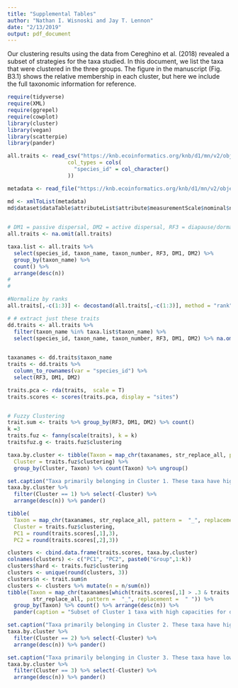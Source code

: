 ```yaml
---
title: "Supplemental Tables"
author: "Nathan I. Wisnoski and Jay T. Lennon"
date: "2/13/2019"
output: pdf_document
---
```


Our clustering results using the data from Cereghino et al. (2018) revealed a subset of strategies for the taxa studied. In this document, we list the taxa that were clustered in the three groups. The figure in the manuscript (Fig. B3.1) shows the relative membership in each cluster, but here we include the full taxonomic information for reference.  

```r
require(tidyverse)
require(XML)
require(ggrepel)
require(cowplot)
library(cluster)
library(vegan)
library(scatterpie)
library(pander)

all.traits <- read_csv("https://knb.ecoinformatics.org/knb/d1/mn/v2/object/urn%3Auuid%3A7d88ecb9-2e7a-42da-af74-3ab4273d8cad", 
                   col_types = cols(
                     "species_id" = col_character()
                   ))

metadata <- read_file("https://knb.ecoinformatics.org/knb/d1/mn/v2/object/doi%3A10.5063%2FF1VD6WMF")

md <- xmlToList(metadata)
md$dataset$dataTable$attributeList$attribute$measurementScale$nominal$nonNumericDomain$textDomain$definition

    
# DM1 = passive dispersal, DM2 = active dispersal, RF3 = diapause/dormancy
all.traits <- na.omit(all.traits)

taxa.list <- all.traits %>%
  select(species_id, taxon_name, taxon_number, RF3, DM1, DM2) %>%
  group_by(taxon_name) %>%
  count() %>%
  arrange(desc(n))
# 
# 

#Normalize by ranks
all.traits[,-c(1:3)] <- decostand(all.traits[,-c(1:3)], method = "rank", MARGIN = 2)

# # extract just these traits
dd.traits <- all.traits %>%
  filter(taxon_name %in% taxa.list$taxon_name) %>%
  select(species_id, taxon_name, taxon_number, RF3, DM1, DM2) %>% na.omit()

 
taxanames <- dd.traits$taxon_name
traits <- dd.traits %>% 
  column_to_rownames(var = "species_id") %>% 
  select(RF3, DM1, DM2)

traits.pca <- rda(traits,  scale = T)
traits.scores <- scores(traits.pca, display = "sites")


# Fuzzy Clustering
trait.sum <- traits %>% group_by(RF3, DM1, DM2) %>% count()
k =3
traits.fuz <- fanny(scale(traits), k = k)
traitsfuz.g <- traits.fuz$clustering

taxa.by.cluster <- tibble(Taxon = map_chr(taxanames, str_replace_all, pattern =  "_", replacement =  " "), 
  Cluster = traits.fuz$clustering) %>% 
  group_by(Cluster, Taxon) %>% count(Taxon) %>% ungroup()
```

```r
set.caption("Taxa primarily belonging in Cluster 1. These taxa have high capacities for passive dispersal. Their capacities for dormancy, however, span a range of values. Some are high, others low.")
taxa.by.cluster %>% 
  filter(Cluster == 1) %>% select(-Cluster) %>% 
  arrange(desc(n)) %>% pander()
```
 
```r

tibble(
  Taxon = map_chr(taxanames, str_replace_all, pattern =  "_", replacement =  " "), 
  Cluster = traits.fuz$clustering,
  PC1 = round(traits.scores[,1],3),
  PC2 = round(traits.scores[,2],3))

clusters <- cbind.data.frame(traits.scores, taxa.by.cluster)
colnames(clusters) <- c("PC1", "PC2", paste0("Group",1:k))
clusters$hard <- traits.fuz$clustering
clusters <- unique(round(clusters, 3))
clusters$n <- trait.sum$n
clusters <- clusters %>% mutate(n = n/sum(n))
tibble(Taxon = map_chr(taxanames[which(traits.scores[,1] > .3 & traits.scores[,2] > 0.3)], 
        str_replace_all, pattern =  "_", replacement =  " ")) %>% 
  group_by(Taxon) %>% count() %>% arrange(desc(n)) %>% 
  pander(caption = "Subset of Cluster 1 taxa with high capacities for dispersal and passive dispersal.")
```

\newpage

```r
set.caption("Taxa primarily belonging in Cluster 2. These taxa have high capacities for dormancy and low capacities for passive dispersal. They typically have some capacity for active dispersal.")
taxa.by.cluster %>% 
  filter(Cluster == 2) %>% select(-Cluster) %>% 
  arrange(desc(n)) %>% pander()
```


\newpage

```r
set.caption("Taxa primarily belonging in Cluster 3. These taxa have low capacities for dormancy, and relatively low capacities for active dispersal.")
taxa.by.cluster %>% 
  filter(Cluster == 3) %>% select(-Cluster) %>% 
  arrange(desc(n)) %>% pander()
```
